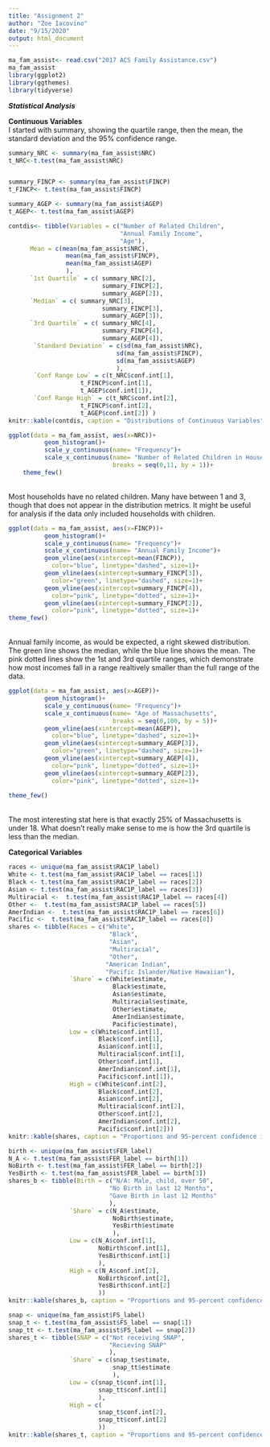 ```yaml
---
title: "Assignment 2"
author: "Zoe Iacovino"
date: "9/15/2020"
output: html_document
---
```


```r
ma_fam_assist<- read.csv("2017 ACS Family Assistance.csv")
ma_fam_assist
library(ggplot2)
library(ggthemes)
library(tidyverse)
```

*<b>Statistical Analysis</b>*

<b> Continuous Variables </b> <br>
I started with summary, showing the quartile range, then the mean, the standard deviation and the 95% confidence range. 

```r
summary_NRC <- summary(ma_fam_assist$NRC)
t_NRC<-t.test(ma_fam_assist$NRC)


summary_FINCP <- summary(ma_fam_assist$FINCP)
t_FINCP<- t.test(ma_fam_assist$FINCP)

summary_AGEP <- summary(ma_fam_assist$AGEP)
t_AGEP<- t.test(ma_fam_assist$AGEP) 

contdis<- tibble(Variables = c("Number of Related Children", 
                               "Annual Family Income",
                               "Age"),
      Mean = c(mean(ma_fam_assist$NRC),
                mean(ma_fam_assist$FINCP),
                mean(ma_fam_assist$AGEP)
                ),
      `1st Quartile` = c( summary_NRC[2],
                          summary_FINCP[2],
                          summary_AGEP[2]),
      `Median` = c( summary_NRC[3],
                          summary_FINCP[3],
                          summary_AGEP[3]),
      `3rd Quartile` = c( summary_NRC[4],
                          summary_FINCP[4],
                          summary_AGEP[4]),
       `Standard Deviation` = c(sd(ma_fam_assist$NRC),
                              sd(ma_fam_assist$FINCP),
                              sd(ma_fam_assist$AGEP)
                              ),
       `Conf Range Low` = c(t_NRC$conf.int[1],
                    t_FINCP$conf.int[1],
                    t_AGEP$conf.int[1]),
       `Conf Range High` = c(t_NRC$conf.int[2],
                    t_FINCP$conf.int[2],
                    t_AGEP$conf.int[2]) )
knitr::kable(contdis, caption = "Distributions of Continuous Variables")

```
```r
ggplot(data = ma_fam_assist, aes(x=NRC))+
          geom_histogram()+
          scale_y_continuous(name= "Frequency")+
          scale_x_continuous(name= "Number of Related Children in Household",
                             breaks = seq(0,11, by = 1))+
    theme_few()
```
<br>Most households have no related children. Many have between 1 and 3, though that does not appear in the distribution metrics. It might be useful for analysis if the data only included households with children.
```r
ggplot(data = ma_fam_assist, aes(x=FINCP))+
          geom_histogram()+
          scale_y_continuous(name= "Frequency")+
          scale_x_continuous(name= "Annual Family Income")+
          geom_vline(aes(xintercept=mean(FINCP)),
            color="blue", linetype="dashed", size=1)+
          geom_vline(aes(xintercept=summary_FINCP[3]),
            color="green", linetype="dashed", size=1)+
          geom_vline(aes(xintercept=summary_FINCP[4]),
            color="pink", linetype="dotted", size=1)+
          geom_vline(aes(xintercept=summary_FINCP[2]),
            color="pink", linetype="dotted", size=1)+
theme_few()
```
<br>Annual family income, as would be expected, a right skewed distribution. The green line shows the median, while the blue line shows the mean. The pink dotted lines show the 1st and 3rd quartile ranges, which demonstrate how most incomes fall in a range realtively smaller than the full range of the data. 
```r
ggplot(data = ma_fam_assist, aes(x=AGEP))+
          geom_histogram()+
          scale_y_continuous(name= "Frequency")+
          scale_x_continuous(name= "Age of Massachusetts",
                             breaks = seq(0,100, by = 5))+     
          geom_vline(aes(xintercept=mean(AGEP)),
            color="blue", linetype="dashed", size=1)+
          geom_vline(aes(xintercept=summary_AGEP[3]),
            color="green", linetype="dashed", size=1)+
          geom_vline(aes(xintercept=summary_AGEP[4]),
            color="pink", linetype="dotted", size=1)+
          geom_vline(aes(xintercept=summary_AGEP[2]),
            color="pink", linetype="dotted", size=1)+
          
theme_few()
```
<br>The most interesting stat here is that exactly 25% of Massachusetts is under 18. What doesn't really make sense to me is how the 3rd quartile is less than the median. 

<b>Categorical Variables</b>

```r
races <- unique(ma_fam_assist$RAC1P_label)
White <- t.test(ma_fam_assist$RAC1P_label == races[1])
Black <- t.test(ma_fam_assist$RAC1P_label == races[2])
Asian <- t.test(ma_fam_assist$RAC1P_label == races[3])
Multiracial <-  t.test(ma_fam_assist$RAC1P_label == races[4])
Other <-  t.test(ma_fam_assist$RAC1P_label == races[5])
AmerIndian <-  t.test(ma_fam_assist$RAC1P_label == races[6])
Pacific <-  t.test(ma_fam_assist$RAC1P_label == races[8])
shares <- tibble(Races = c("White", 
                            "Black", 
                            "Asian",
                            "Multiracial",
                            "Other",
                           "American Indian",
                           "Pacific Islander/Native Hawaiian"),
                 `Share` = c(White$estimate, 
                             Black$estimate,
                             Asian$estimate,
                             Multiracial$estimate,
                             Other$estimate,
                             AmerIndian$estimate,
                             Pacific$estimate),
                 Low = c(White$conf.int[1],
                         Black$conf.int[1],
                         Asian$conf.int[1],
                         Multiracial$conf.int[1],
                         Other$conf.int[1],
                         AmerIndian$conf.int[1],
                         Pacific$conf.int[1]),
                 High = c(White$conf.int[2],
                         Black$conf.int[2],
                         Asian$conf.int[2],
                         Multiracial$conf.int[2],
                         Other$conf.int[2],
                         AmerIndian$conf.int[2],
                         Pacific$conf.int[2]))
knitr::kable(shares, caption = "Proportions and 95-percent confidence intervals")
```

```r
birth <- unique(ma_fam_assist$FER_label)
N_A <- t.test(ma_fam_assist$FER_label == birth[1])
NoBirth <- t.test(ma_fam_assist$FER_label == birth[2])
YesBirth <- t.test(ma_fam_assist$FER_label == birth[3])
shares_b <- tibble(Birth = c("N/A: Male, child, over 50", 
                            "No Birth in last 12 Months", 
                            "Gave Birth in last 12 Months"
                            ),
                 `Share` = c(N_A$estimate, 
                             NoBirth$estimate,
                             YesBirth$estimate
                             ),
                 Low = c(N_A$conf.int[1],
                         NoBirth$conf.int[1],
                         YesBirth$conf.int[1]
                         ),
                 High = c(N_A$conf.int[2],
                         NoBirth$conf.int[2],
                         YesBirth$conf.int[2]
                         ))
knitr::kable(shares_b, caption = "Proportions and 95-percent confidence intervals")
```

```r
snap <- unique(ma_fam_assist$FS_label)
snap_t <- t.test(ma_fam_assist$FS_label == snap[1])
snap_tt <- t.test(ma_fam_assist$FS_label == snap[2])
shares_t <- tibble(SNAP = c("Not receiving SNAP", 
                            "Recieving SNAP" 
                            ),
                 `Share` = c(snap_t$estimate,
                             snap_tt$estimate
                             ),
                 Low = c(snap_t$conf.int[1],
                         snap_tt$conf.int[1]
                         ),
                 High = c(
                         snap_t$conf.int[2],
                         snap_tt$conf.int[2]
                         ))
knitr::kable(shares_t, caption = "Proportions and 95-percent confidence intervals")
```

